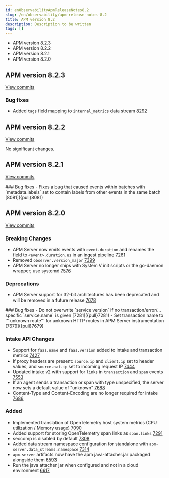 ```yaml
---
id: enObservabilityApmReleaseNotes8.2
slug: /en/observability/apm-release-notes-8.2
title: APM version 8.2
description: Description to be written
tags: []
---
```


<div id="apm-release-notes-8.2"></div>

* <DocLink id="enObservabilityApmReleaseNotes8.2" section="apm-version-823">APM version 8.2.3</DocLink>
* <DocLink id="enObservabilityApmReleaseNotes8.2" section="apm-version-822">APM version 8.2.2</DocLink>
* <DocLink id="enObservabilityApmReleaseNotes8.2" section="apm-version-821">APM version 8.2.1</DocLink>
* <DocLink id="enObservabilityApmReleaseNotes8.2" section="apm-version-820">APM version 8.2.0</DocLink>

<div id="apm-release-notes-8.2.3"></div>

## APM version 8.2.3

[View commits](https://github.com/elastic/apm-server/compare/v8.2.2\...v8.2.3)

<div id="bug_fixes"></div>

### Bug fixes
- Added `tags` field mapping to `internal_metrics` data stream [8292]({pull}8292)

<div id="apm-release-notes-8.2.2"></div>

## APM version 8.2.2

[View commits](https://github.com/elastic/apm-server/compare/v8.2.1\...v8.2.2)

No significant changes.

<div id="apm-release-notes-8.2.1"></div>

## APM version 8.2.1

[View commits](https://github.com/elastic/apm-server/compare/v8.2.0\...v8.2.1)

<div id="bug_fixes"></div>
### Bug fixes
- Fixes a bug that caused events within batches with `metadata.labels` set to contain labels from other events in the same batch [8081]({pull}8081)

<div id="apm-release-notes-8.2.0"></div>

## APM version 8.2.0

[View commits](https://github.com/elastic/apm-server/compare/v8.1.3\...v8.2.0)

<div id="breaking_changes"></div>

### Breaking Changes
- APM Server now emits events with `event.duration` and renames the field to `<event>.duration.us` in an ingest pipeline [7261]({pull}7261)
- Removed `observer.version_major` [7399]({pull}7399)
- APM Server no longer ships with System V init scripts or the go-daemon wrapper; use systemd [7576]({pull}7576)

<div id="deprecations"></div>

### Deprecations
- APM Server support for 32-bit architectures has been deprecated and will be removed in a future release [7678]({pull}7678)

<div id="bug_fixes"></div>
### Bug fixes
- Do not overwrite `service version` if no transaction/error/... specific `service.name` is given [7281]({pull}7281)
- Set transaction name to `"<method> unknown route"` for unknown HTTP routes in APM Server instrumentation [7679]({pull}7679)

<div id="intake_api_changes"></div>

### Intake API Changes
- Support for `faas.name` and `faas.version` added to intake and transaction metrics [7427]({pull}7427)
- If proxy headers are present: `source.ip` and `client.ip` set to header values, and `source.nat.ip` set to incoming request IP [7444]({pull}7444)
- Updated intake v2 with support for `links` in `transaction` and `span` events [7553]({pull}7553)
- If an agent sends a transaction or span with type unspecified, the server now sets a default value of "unknown" [7688]({pull}7688)
- Content-Type and Content-Encoding are no longer required for intake [7686]({pull}7686)

<div id="added"></div>

### Added
- Implemented translation of OpenTelemetry host system metrics (CPU utilization / Memory usage) [7090]({pull}7090)
- Added support for storing OpenTelemetry span links as `span.links` [7291]({pull}7291)
- seccomp is disabled by default [7308]({pull}7308)
- Added data stream namespace configuration for standalone with `apm-server.data_streams.namespace` [7314]({pull}7314)
- `apm-server` artifacts now have the apm java-attacher.jar packaged alongside them [6593]({pull}6593)
- Run the java attacher jar when configured and not in a cloud environment [6617]({pull}6617)
